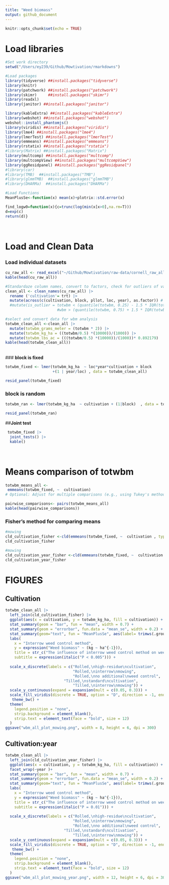 ```yaml
---
title: "Weed biomass"
output: github_document
---
```


```r
knitr::opts_chunk$set(echo = TRUE)
```
# **Load libraries**

```r
#Set work directory
setwd("/Users/ey239/Github/Mowtivation/rmarkdowns")

#Load packages 
library(tidyverse) ##install.packages("tidyverse")
library(knitr)
library(patchwork) ##install.packages("patchwork")
library(skimr)     ##install.packages("skimr")
library(readxl)
library(janitor) ##install.packages("janitor")

library(kableExtra) ##install.packages("kableExtra")
library(webshot) ##install.packages("webshot")
webshot::install_phantomjs()
library(viridis) ##install.packages("viridis")
library(lme4) ##install.packages("lme4")
library(lmerTest) ##install.packages("lmerTest")
library(emmeans) ##install.packages("emmeans")
library(rstatix) ##install.packages("rstatix")
#library(Matrix) ##install.packages("Matrix")
library(multcomp) ##install.packages("multcomp")
library(multcompView) ##install.packages("multcompView")
library(ggResidpanel) ##install.packages("ggResidpanel")
#library(car)
#library(TMB)  ##install.packages("TMB")
#library(glmmTMB)  ##install.packages("glmmTMB")
#library(DHARMa)  ##install.packages("DHARMa")

#Load Functions
MeanPlusSe<-function(x) mean(x)+plotrix::std.error(x)

find_logw0=function(x){c=trunc(log(min(x[x>0],na.rm=T)))
d=exp(c)
return(d)}
```
<br>

# **Load and Clean Data**

### **Load individual datasets**

``` r
cu_raw_all <- read_excel("~/Github/Mowtivation/raw-data/cornell_raw_all.xlsx")
kable(head(cu_raw_all))

```


```r


#Standardaze column names, convert to factors, check for outliers of variable**
clean_all <- clean_names(cu_raw_all) |>  
  rename ('cultivation'= trt) |> 
  mutate(across(c(cultivation, block, pllot, loc, year), as.factor)) #|> 
  #mutate(is_outlier = totwbm < (quantile(totwbm, 0.25) - 1.5 * IQR(totwbm)) |
                       #wbm > (quantile(totwbm, 0.75) + 1.5 * IQR(totwbm)))

#select and convert data for wbm analysis
totwbm_clean_all <-clean_all |>              
  mutate(totwbm_grams_meter = (totwbm * 2)) |> 
  mutate(totwbm_kg_ha = ((totwbm/0.5) *(10000))/(1000)) |>
  mutate(totwbm_lbs_ac = (((totwbm/0.5) *(10000))/(1000))* 0.892179)
kable(head(totwbm_clean_all)) 
```
<br>
### **block is fixed**
```r
totwbm_fixed <- lmer(totwbm_kg_ha  ~ loc*year*cultivation + block 
                     +(1 | year/loc) , data = totwbm_clean_all)

resid_panel(totwbm_fixed)
```
### **block is random**
```r
totwbm_ran <- lmer(totwbm_kg_ha  ~ cultivation + (1|block)  , data = totwbm_clean_all)

resid_panel(totwbm_ran)
```

##**Joint test**
```r
 totwbm_fixed |> 
  joint_tests() |> 
  kable()  
```
<br>

# **Means comparison of totwbm**

```r
totwbm_means_all <- 
 emmeans(totwbm_fixed, ~  cultivation)
# Optional: Adjust for multiple comparisons (e.g., using Tukey's method)

pairwise_comparisons<- pairs(totwbm_means_all) 
kable(head(pairwise_comparisons))
```
### **Fisher's method for comparing means**

```r
#mowing
cld_cultivation_fisher <-cld(emmeans(totwbm_fixed, ~  cultivation , type = "response"), Letters = letters, sort = TRUE, adjust="none", reversed=TRUE)
cld_cultivation_fisher
```

```r
#mowing
cld_cultivation_year_fisher <-cld(emmeans(totwbm_fixed, ~  cultivation|year , type = "response"), Letters = letters, sort = TRUE, adjust="none", reversed=TRUE)
cld_cultivation_year_fisher
```

# **FIGURES**

## **Cultivation**

```r
totwbm_clean_all |> 
  left_join(cld_cultivation_fisher) |> 
  ggplot(aes(x = cultivation, y = totwbm_kg_ha, fill = cultivation)) +
  stat_summary(geom = "bar", fun = "mean", width = 0.7) +
  stat_summary(geom = "errorbar", fun.data = "mean_se", width = 0.2) +
  stat_summary(geom="text", fun = "MeanPlusSe", aes(label= trimws(.group)),size=6.5,vjust=-0.5) +
  labs(
    x = "Interrow weed control method",
    y = expression("Weed biomass" ~ (kg ~ ha^{-1})),
    title = str_c("The influence of interrow weed control method on weed biomass"),
    subtitle = expression(italic("P < 0.005"))) +
  
  scale_x_discrete(labels = c("Rolled,\nhigh-residue\ncultivation",
                              "Rolled,\ninterrow\nmowing",
                              "Rolled,\nno additional\nweed control",
                          "Tilled,\nstandard\ncultivation",
                              "Tilled,\ninterrow\nmowing")) +
  scale_y_continuous(expand = expansion(mult = c(0.05, 0.3))) +
  scale_fill_viridis(discrete = TRUE, option = "D", direction = -1, end = 0.9, begin = 0.1) +
   theme_bw() +
  theme(
    legend.position = "none",
    strip.background = element_blank(),
    strip.text = element_text(face = "bold", size = 12)
  )
ggsave("wbm_all_plot_mowing.png", width = 8, height = 6, dpi = 300)
```

## **Cultivation:year**

```r
totwbm_clean_all |> 
  left_join(cld_cultivation_year_fisher) |> 
  ggplot(aes(x = cultivation, y = totwbm_kg_ha, fill = cultivation)) +
  facet_wrap(~year )+
  stat_summary(geom = "bar", fun = "mean", width = 0.7) +
  stat_summary(geom = "errorbar", fun.data = "mean_se", width = 0.2) +
  stat_summary(geom="text", fun = "MeanPlusSe", aes(label= trimws(.group)),size=6.5,vjust=-0.5) +
  labs(
    x = "Interrow weed control method",
    y = expression("Weed biomass" ~ (kg ~ ha^{-1})),
    title = str_c("The influence of interrow weed control method on weed biomass"),
    subtitle = expression(italic("P = 0.01"))) +
  
  scale_x_discrete(labels = c("Rolled,\nhigh-residue\ncultivation",
                              "Rolled,\ninterrow\nmowing",
                              "Rolled,\nno additional\nweed control",
                          "Tilled,\nstandard\ncultivation",
                              "Tilled,\ninterrow\nmowing")) +
  scale_y_continuous(expand = expansion(mult = c(0.05, 0.3))) +
  scale_fill_viridis(discrete = TRUE, option = "D", direction = -1, end = 0.9, begin = 0.1) +
   theme_bw() +
  theme(
    legend.position = "none",
    strip.background = element_blank(),
    strip.text = element_text(face = "bold", size = 12)
  )
ggsave("wbm_all_plot_mowing_year.png", width = 12, height = 6, dpi = 300)
```